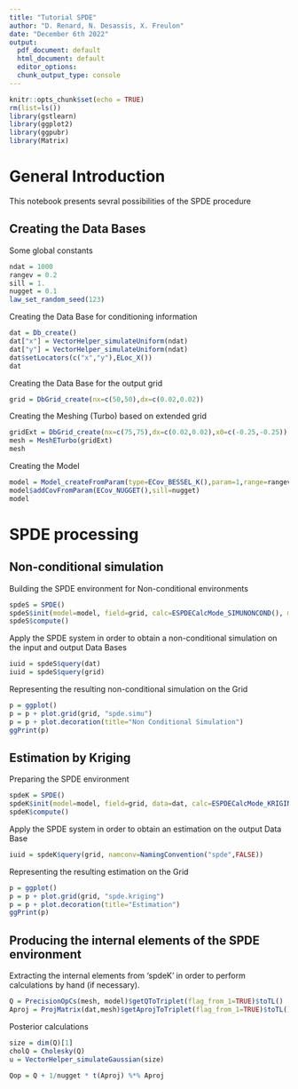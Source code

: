 ```yaml
---
title: "Tutorial SPDE"
author: "D. Renard, N. Desassis, X. Freulon"
date: "December 6th 2022"
output:
  pdf_document: default
  html_document: default
  editor_options: 
  chunk_output_type: console
---
```


```r
knitr::opts_chunk$set(echo = TRUE)
rm(list=ls())
library(gstlearn)
library(ggplot2)
library(ggpubr)
library(Matrix)
```

# General Introduction

This notebook presents sevral possibilities of the SPDE procedure

## Creating the Data Bases

Some global constants

```r
ndat = 1000
rangev = 0.2
sill = 1.
nugget = 0.1
law_set_random_seed(123)
```

Creating the Data Base for conditioning information

```r
dat = Db_create()
dat["x"] = VectorHelper_simulateUniform(ndat)
dat["y"] = VectorHelper_simulateUniform(ndat)
dat$setLocators(c("x","y"),ELoc_X())
dat
```

Creating the Data Base for the output grid

```r
grid = DbGrid_create(nx=c(50,50),dx=c(0.02,0.02))
```

Creating the Meshing (Turbo) based on extended grid

```r
gridExt = DbGrid_create(nx=c(75,75),dx=c(0.02,0.02),x0=c(-0.25,-0.25))
mesh = MeshETurbo(gridExt)
mesh
```

Creating the Model

```r
model = Model_createFromParam(type=ECov_BESSEL_K(),param=1,range=rangev,sill=sill)
model$addCovFromParam(ECov_NUGGET(),sill=nugget)
model
```

# SPDE processing

## Non-conditional simulation

Building the SPDE environment for Non-conditional environments

```r
spdeS = SPDE()
spdeS$init(model=model, field=grid, calc=ESPDECalcMode_SIMUNONCOND(), mesh=mesh)
spdeS$compute()
```

Apply the SPDE system in order to obtain a non-conditional simulation on the input and output Data Bases

```r
iuid = spdeS$query(dat)
iuid = spdeS$query(grid)
```

Representing the resulting non-conditional simulation on the Grid

```r
p = ggplot()
p = p + plot.grid(grid, "spde.simu")
p = p + plot.decoration(title="Non Conditional Simulation")
ggPrint(p)
```

## Estimation by Kriging

Preparing the SPDE environment

```r
spdeK = SPDE()
spdeK$init(model=model, field=grid, data=dat, calc=ESPDECalcMode_KRIGING(), mesh=mesh)
spdeK$compute()
```

Apply the SPDE system in order to obtain an estimation on the output Data Base

```r
iuid = spdeK$query(grid, namconv=NamingConvention("spde",FALSE))
```

Representing the resulting estimation on the Grid

```r
p = ggplot()
p = p + plot.grid(grid, "spde.kriging")
p = p + plot.decoration(title="Estimation")
ggPrint(p)
```

## Producing the internal elements of the SPDE environment

Extracting the internal elements from 'spdeK' in order to perform calculations by hand (if necessary).

```r
Q = PrecisionOpCs(mesh, model)$getQToTriplet(flag_from_1=TRUE)$toTL()
Aproj = ProjMatrix(dat,mesh)$getAprojToTriplet(flag_from_1=TRUE)$toTL()
```

Posterior calculations

```r
size = dim(Q)[1]
cholQ = Cholesky(Q)
u = VectorHelper_simulateGaussian(size)
```

```r
Qop = Q + 1/nugget * t(Aproj) %*% Aproj
```

